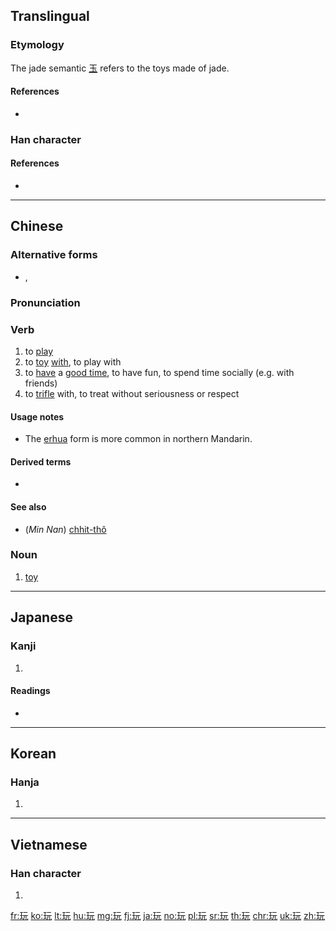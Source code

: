 ==Translingual==

===Etymology===
{{Han compound|玉|元|c1=s|c2=p|ls=psc}}

The jade semantic [[玉]] refers to the toys made of jade.

====References====
* {{reference-book|last=McNaughton|first=William|year=2005
|title=Reading & Writing Chinese: Simplified Character Edition|publisher=Tuttle|isbn=978-0804835091
|pages=24|edition=2nd Edition
}}

===Han character===
{{Han char|rn=96|rad=玉|as=04|sn=8|four=11111|canj=MGMMU|ids=⿰[[王|⺩]][[元]]}}

====References====
* {{Han ref|kx=0728.150|dkj=20872|dj=1140.140|hdz=21103.040|uh=73A9|ud=29609|bh=AAB1|bd=43697}}

----

==Chinese==
{{zh-forms}}

===Alternative forms===
* {{qualifier|Cantonese}} {{zh-l|反}}, {{zh-l|𠆩|tr=faan2}}

===Pronunciation===
{{zh-pron
|m=wán,er=y
|ma=y
|c=waan2,waan4,wun6,faan2
|h=pfs=ngoàn/nguán
|w=3hhoe
|mc=y
|oc=y
|cat=v,n}}

===Verb===
{{zh-verb}}

# to [[play]]
# to [[toy]] [[with]], to play with
# to [[have]] a [[good time]], to have fun, to spend time socially (e.g. with friends)
# to [[trifle]] with, to treat without seriousness or respect

====Usage notes====
* The [[erhua]] form {{zh-l|玩兒}} is more common in northern Mandarin.

====Derived terms====
* {{zh-l|玩兒鬧}}

====See also====
* (''Min Nan'') [[chhit-thô]]

===Noun===
{{zh-noun}}

# [[toy]]

{{zh-cat|Beginning}}

----

==Japanese==

===Kanji===
{{ja-kanji|grade=c|rs=玉04}}

# {{defn|lang=ja|sort=玉04}}

====Readings====
* {{ja-readings|on=[[がん]] (gan)|kun=[[もてあそぶ]] (moteasobu)}}

----

==Korean==

===Hanja===
{{ko-hanja|hangeul=완|eumhun=|rv=wan|mr=wan|y=wan}}

# {{defn|lang=ko|sort=玉04}}

----

==Vietnamese==

===Han character===
{{vi-hantu|[[ngoạn]]|rs=玉04}}

# {{defn|lang=vi|sort=玉04}}

[[fr:玩]]
[[ko:玩]]
[[lt:玩]]
[[hu:玩]]
[[mg:玩]]
[[fj:玩]]
[[ja:玩]]
[[no:玩]]
[[pl:玩]]
[[sr:玩]]
[[th:玩]]
[[chr:玩]]
[[uk:玩]]
[[zh:玩]]